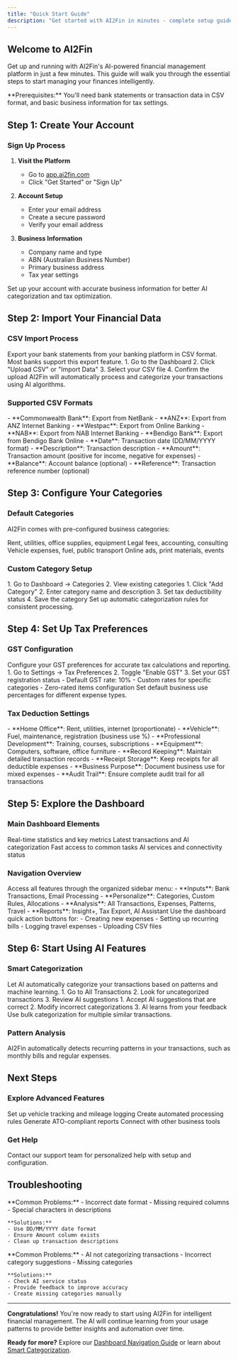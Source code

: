 ```yaml
---
title: "Quick Start Guide"
description: "Get started with AI2Fin in minutes - complete setup guide"
---
```


## Welcome to AI2Fin

Get up and running with AI2Fin's AI-powered financial management platform in just a few minutes. This guide will walk you through the essential steps to start managing your finances intelligently.

<Info>
**Prerequisites:** You'll need bank statements or transaction data in CSV format, and basic business information for tax settings.
</Info>

## Step 1: Create Your Account

### Sign Up Process

1. **Visit the Platform**
   - Go to [app.ai2fin.com](https://app.ai2fin.com)
   - Click "Get Started" or "Sign Up"

2. **Account Setup**
   - Enter your email address
   - Create a secure password
   - Verify your email address

3. **Business Information**
   - Company name and type
   - ABN (Australian Business Number)
   - Primary business address
   - Tax year settings

<Card title="Pro Tip" icon="lightbulb">
Set up your account with accurate business information for better AI categorization and tax optimization.
</Card>

## Step 2: Import Your Financial Data

### CSV Import Process

<Steps>
  <Step title="Prepare Your Data">
    Export your bank statements from your banking platform in CSV format. Most banks support this export feature.
  </Step>
  
  <Step title="Upload to AI2Fin">
    1. Go to the Dashboard
    2. Click "Upload CSV" or "Import Data"
    3. Select your CSV file
    4. Confirm the upload
  </Step>
  
  <Step title="Data Processing">
    AI2Fin will automatically process and categorize your transactions using AI algorithms.
  </Step>
</Steps>

### Supported CSV Formats

<AccordionGroup>
  <Accordion title="Common Australian Banks">
    - **Commonwealth Bank**: Export from NetBank
    - **ANZ**: Export from ANZ Internet Banking
    - **Westpac**: Export from Online Banking
    - **NAB**: Export from NAB Internet Banking
    - **Bendigo Bank**: Export from Bendigo Bank Online
  </Accordion>
  
  <Accordion title="Required CSV Columns">
    - **Date**: Transaction date (DD/MM/YYYY format)
    - **Description**: Transaction description
    - **Amount**: Transaction amount (positive for income, negative for expenses)
    - **Balance**: Account balance (optional)
    - **Reference**: Transaction reference number (optional)
  </Accordion>
</AccordionGroup>

## Step 3: Configure Your Categories

### Default Categories

AI2Fin comes with pre-configured business categories:

<Columns cols={2}>
  <Card title="Office Expenses" icon="building">
    Rent, utilities, office supplies, equipment
  </Card>
  <Card title="Professional Services" icon="briefcase">
    Legal fees, accounting, consulting
  </Card>
  <Card title="Travel & Transport" icon="car">
    Vehicle expenses, fuel, public transport
  </Card>
  <Card title="Marketing & Advertising" icon="megaphone">
    Online ads, print materials, events
  </Card>
</Columns>

### Custom Category Setup

<Steps>
  <Step title="Access Categories">
    1. Go to Dashboard → Categories
    2. View existing categories
  </Step>
  
  <Step title="Create New Categories">
    1. Click "Add Category"
    2. Enter category name and description
    3. Set tax deductibility status
    4. Save the category
  </Step>
  
  <Step title="Configure Rules">
    Set up automatic categorization rules for consistent processing.
  </Step>
</Steps>

## Step 4: Set Up Tax Preferences

### GST Configuration

<Card title="GST Settings" icon="receipt">
Configure your GST preferences for accurate tax calculations and reporting.
</Card>

<Steps>
  <Step title="Enable GST">
    1. Go to Settings → Tax Preferences
    2. Toggle "Enable GST"
    3. Set your GST registration status
  </Step>
  
  <Step title="Configure Rates">
    - Default GST rate: 10%
    - Custom rates for specific categories
    - Zero-rated items configuration
  </Step>
  
  <Step title="Business Use Percentage">
    Set default business use percentages for different expense types.
  </Step>
</Steps>

### Tax Deduction Settings

<AccordionGroup>
  <Accordion title="Common Deductible Expenses">
    - **Home Office**: Rent, utilities, internet (proportionate)
    - **Vehicle**: Fuel, maintenance, registration (business use %)
    - **Professional Development**: Training, courses, subscriptions
    - **Equipment**: Computers, software, office furniture
  </Accordion>
  
  <Accordion title="ATO Requirements">
    - **Record Keeping**: Maintain detailed transaction records
    - **Receipt Storage**: Keep receipts for all deductible expenses
    - **Business Purpose**: Document business use for mixed expenses
    - **Audit Trail**: Ensure complete audit trail for all transactions
  </Accordion>
</AccordionGroup>

## Step 5: Explore the Dashboard

### Main Dashboard Elements

<Columns cols={2}>
  <Card title="Financial Overview" icon="chart-pie">
    Real-time statistics and key metrics
  </Card>
  <Card title="Recent Transactions" icon="clock">
    Latest transactions and AI categorization
  </Card>
  <Card title="Quick Actions" icon="bolt">
    Fast access to common tasks
  </Card>
  <Card title="System Status" icon="server">
    AI services and connectivity status
  </Card>
</Columns>

### Navigation Overview

<Steps>
  <Step title="Sidebar Navigation">
    Access all features through the organized sidebar menu:
    - **Inputs**: Bank Transactions, Email Processing
    - **Personalize**: Categories, Custom Rules, Allocations
    - **Analysis**: All Transactions, Expenses, Patterns, Travel
    - **Reports**: Insight+, Tax Export, AI Assistant
  </Step>
  
  <Step title="Quick Actions">
    Use the dashboard quick action buttons for:
    - Creating new expenses
    - Setting up recurring bills
    - Logging travel expenses
    - Uploading CSV files
  </Step>
</Steps>

## Step 6: Start Using AI Features

### Smart Categorization

<Card title="AI Categorization" icon="brain">
Let AI automatically categorize your transactions based on patterns and machine learning.
</Card>

<Steps>
  <Step title="Review AI Suggestions">
    1. Go to All Transactions
    2. Look for uncategorized transactions
    3. Review AI suggestions
  </Step>
  
  <Step title="Accept or Modify">
    1. Accept AI suggestions that are correct
    2. Modify incorrect categorizations
    3. AI learns from your feedback
  </Step>
  
  <Step title="Bulk Processing">
    Use bulk categorization for multiple similar transactions.
  </Step>
</Steps>

### Pattern Analysis

<Info>
AI2Fin automatically detects recurring patterns in your transactions, such as monthly bills and regular expenses.
</Info>

## Next Steps

### Explore Advanced Features

<Columns cols={2}>
  <Card title="Travel Expenses" icon="car" href="/guides/travel-expenses">
    Set up vehicle tracking and mileage logging
  </Card>
  <Card title="Custom Rules" icon="gear" href="/features/custom-rules">
    Create automated processing rules
  </Card>
  <Card title="Tax Exports" icon="file-export" href="/advanced/exports">
    Generate ATO-compliant reports
  </Card>
  <Card title="API Integration" icon="code" href="/api-reference/introduction">
    Connect with other business tools
  </Card>
</Columns>

### Get Help

<Card title="Need Assistance?" icon="question-circle" href="mailto:support@ai2fin.com">
Contact our support team for personalized help with setup and configuration.
</Card>

## Troubleshooting

<AccordionGroup>
  <Accordion title="CSV Import Issues">
    **Common Problems:**
    - Incorrect date format
    - Missing required columns
    - Special characters in descriptions
    
    **Solutions:**
    - Use DD/MM/YYYY date format
    - Ensure Amount column exists
    - Clean up transaction descriptions
  </Accordion>
  
  <Accordion title="Categorization Issues">
    **Common Problems:**
    - AI not categorizing transactions
    - Incorrect category suggestions
    - Missing categories
    
    **Solutions:**
    - Check AI service status
    - Provide feedback to improve accuracy
    - Create missing categories manually
  </Accordion>
</AccordionGroup>

---

**Congratulations!** You're now ready to start using AI2Fin for intelligent financial management. The AI will continue learning from your usage patterns to provide better insights and automation over time.

**Ready for more?** Explore our [Dashboard Navigation Guide](/guides/dashboard-navigation) or learn about [Smart Categorization](/features/smart-categorisation).